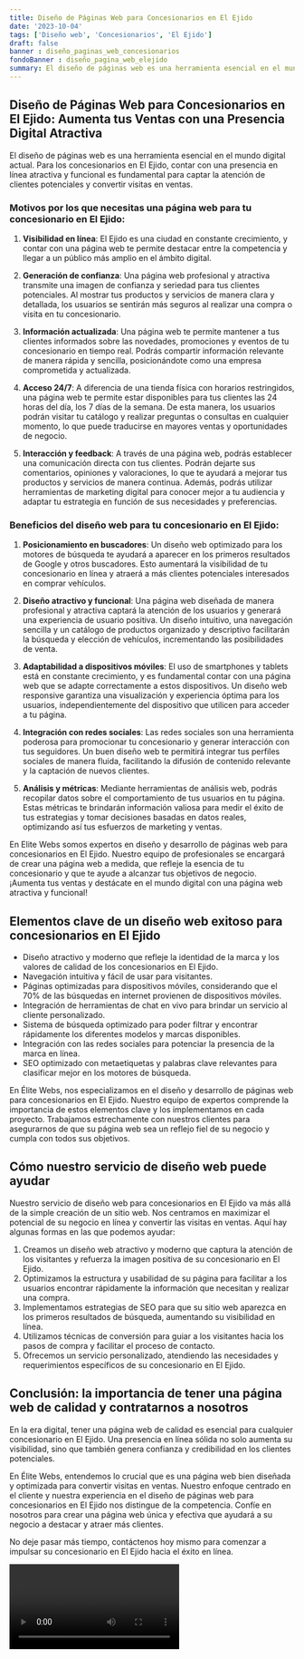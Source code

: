```yaml
---
title: Diseño de Páginas Web para Concesionarios en El Ejido
date: '2023-10-04'
tags: ['Diseño web', 'Concesionarios', 'El Ejido']
draft: false
banner : diseño_paginas_web_concesionarios
fondoBanner : diseño_pagina_web_elejido
summary: El diseño de páginas web es una herramienta esencial en el mundo digital actual. Para los concesionarios en El Ejido, contar con una presencia en línea atractiva y funcional es fundamental para captar la atención de clientes potenciales y convertir visitas en ventas.
---
```


## Diseño de Páginas Web para Concesionarios en El Ejido: Aumenta tus Ventas con una Presencia Digital Atractiva

El diseño de páginas web es una herramienta esencial en el mundo digital actual. Para los concesionarios en El Ejido, contar con una presencia en línea atractiva y funcional es fundamental para captar la atención de clientes potenciales y convertir visitas en ventas.

### Motivos por los que necesitas una página web para tu concesionario en El Ejido:

1. **Visibilidad en línea**: El Ejido es una ciudad en constante crecimiento, y contar con una página web te permite destacar entre la competencia y llegar a un público más amplio en el ámbito digital.

2. **Generación de confianza**: Una página web profesional y atractiva transmite una imagen de confianza y seriedad para tus clientes potenciales. Al mostrar tus productos y servicios de manera clara y detallada, los usuarios se sentirán más seguros al realizar una compra o visita en tu concesionario.

3. **Información actualizada**: Una página web te permite mantener a tus clientes informados sobre las novedades, promociones y eventos de tu concesionario en tiempo real. Podrás compartir información relevante de manera rápida y sencilla, posicionándote como una empresa comprometida y actualizada.

4. **Acceso 24/7**: A diferencia de una tienda física con horarios restringidos, una página web te permite estar disponibles para tus clientes las 24 horas del día, los 7 días de la semana. De esta manera, los usuarios podrán visitar tu catálogo y realizar preguntas o consultas en cualquier momento, lo que puede traducirse en mayores ventas y oportunidades de negocio.

5. **Interacción y feedback**: A través de una página web, podrás establecer una comunicación directa con tus clientes. Podrán dejarte sus comentarios, opiniones y valoraciones, lo que te ayudará a mejorar tus productos y servicios de manera continua. Además, podrás utilizar herramientas de marketing digital para conocer mejor a tu audiencia y adaptar tu estrategia en función de sus necesidades y preferencias.

### Beneficios del diseño web para tu concesionario en El Ejido:

1. **Posicionamiento en buscadores**: Un diseño web optimizado para los motores de búsqueda te ayudará a aparecer en los primeros resultados de Google y otros buscadores. Esto aumentará la visibilidad de tu concesionario en línea y atraerá a más clientes potenciales interesados en comprar vehículos.

2. **Diseño atractivo y funcional**: Una página web diseñada de manera profesional y atractiva captará la atención de los usuarios y generará una experiencia de usuario positiva. Un diseño intuitivo, una navegación sencilla y un catálogo de productos organizado y descriptivo facilitarán la búsqueda y elección de vehículos, incrementando las posibilidades de venta.

3. **Adaptabilidad a dispositivos móviles**: El uso de smartphones y tablets está en constante crecimiento, y es fundamental contar con una página web que se adapte correctamente a estos dispositivos. Un diseño web responsive garantiza una visualización y experiencia óptima para los usuarios, independientemente del dispositivo que utilicen para acceder a tu página.

4. **Integración con redes sociales**: Las redes sociales son una herramienta poderosa para promocionar tu concesionario y generar interacción con tus seguidores. Un buen diseño web te permitirá integrar tus perfiles sociales de manera fluida, facilitando la difusión de contenido relevante y la captación de nuevos clientes.

5. **Análisis y métricas**: Mediante herramientas de análisis web, podrás recopilar datos sobre el comportamiento de tus usuarios en tu página. Estas métricas te brindarán información valiosa para medir el éxito de tus estrategias y tomar decisiones basadas en datos reales, optimizando así tus esfuerzos de marketing y ventas.

En Elite Webs somos expertos en diseño y desarrollo de páginas web para concesionarios en El Ejido. Nuestro equipo de profesionales se encargará de crear una página web a medida, que refleje la esencia de tu concesionario y que te ayude a alcanzar tus objetivos de negocio. ¡Aumenta tus ventas y destácate en el mundo digital con una página web atractiva y funcional!

<GifSeo />

<Cta />

## Elementos clave de un diseño web exitoso para concesionarios en El Ejido

- Diseño atractivo y moderno que refleje la identidad de la marca y los valores de calidad de los concesionarios en El Ejido.
- Navegación intuitiva y fácil de usar para visitantes.
- Páginas optimizadas para dispositivos móviles, considerando que el 70% de las búsquedas en internet provienen de dispositivos móviles.
- Integración de herramientas de chat en vivo para brindar un servicio al cliente personalizado.
- Sistema de búsqueda optimizado para poder filtrar y encontrar rápidamente los diferentes modelos y marcas disponibles.
- Integración con las redes sociales para potenciar la presencia de la marca en línea.
- SEO optimizado con metaetiquetas y palabras clave relevantes para clasificar mejor en los motores de búsqueda.

En Élite Webs, nos especializamos en el diseño y desarrollo de páginas web para concesionarios en El Ejido. Nuestro equipo de expertos comprende la importancia de estos elementos clave y los implementamos en cada proyecto. Trabajamos estrechamente con nuestros clientes para asegurarnos de que su página web sea un reflejo fiel de su negocio y cumpla con todos sus objetivos.

## Cómo nuestro servicio de diseño web puede ayudar

Nuestro servicio de diseño web para concesionarios en El Ejido va más allá de la simple creación de un sitio web. Nos centramos en maximizar el potencial de su negocio en línea y convertir las visitas en ventas. Aquí hay algunas formas en las que podemos ayudar:

1. Creamos un diseño web atractivo y moderno que captura la atención de los visitantes y refuerza la imagen positiva de su concesionario en El Ejido.
2. Optimizamos la estructura y usabilidad de su página para facilitar a los usuarios encontrar rápidamente la información que necesitan y realizar una compra.
3. Implementamos estrategias de SEO para que su sitio web aparezca en los primeros resultados de búsqueda, aumentando su visibilidad en línea.
4. Utilizamos técnicas de conversión para guiar a los visitantes hacia los pasos de compra y facilitar el proceso de contacto.
5. Ofrecemos un servicio personalizado, atendiendo las necesidades y requerimientos específicos de su concesionario en El Ejido.

## Conclusión: la importancia de tener una página web de calidad y contratarnos a nosotros

En la era digital, tener una página web de calidad es esencial para cualquier concesionario en El Ejido. Una presencia en línea sólida no solo aumenta su visibilidad, sino que también genera confianza y credibilidad en los clientes potenciales.

En Élite Webs, entendemos lo crucial que es una página web bien diseñada y optimizada para convertir visitas en ventas. Nuestro enfoque centrado en el cliente y nuestra experiencia en el diseño de páginas web para concesionarios en El Ejido nos distingue de la competencia. Confíe en nosotros para crear una página web única y efectiva que ayudará a su negocio a destacar y atraer más clientes.

No deje pasar más tiempo, contáctenos hoy mismo para comenzar a impulsar su concesionario en El Ejido hacia el éxito en línea.

<Video />

<CtaBot job='Concesionarios' city='El Ejido'/>

<Gmaps query='El Ejido+españa+maps' />